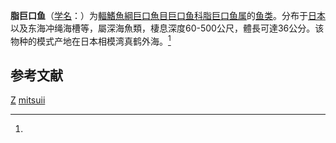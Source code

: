 {{Speciesbox
| taxon = Opostomias mitsuii
| status = NE
| status_system = IUCN3.1
| binomial_authority = Imai, 1941<ref name='id5485'>{{cite web| url =http://www.bioinfo.cn/db05/BjdwSpecies.php?action=view&id=5485| title =脂巨口鱼| work =中国动物物种编目数据库| publisher =中国科学院微生物研究所| author =中国科学院动物研究所| accessdate =2009-04-11| deadurl =yes| archiveurl =https://web.archive.org/web/20160305052237/http://www.bioinfo.cn/db05/BjdwSpecies.php?action=view&id=5485| archivedate =2016-03-05}}</ref>
| synonyms = 
}}

'''脂巨口鱼'''（[[学名|学名]]：{{lang|la|''Opostomias mitsuii''}}）为[[輻鰭魚綱|輻鰭魚綱]][[巨口魚目|巨口魚目]][[巨口鱼科|巨口鱼科]][[脂巨口鱼属|脂巨口鱼属]]的[[鱼类|鱼类]]。分布于[[日本|日本]]以及东海冲绳海槽等，屬深海魚類，棲息深度60-500公尺，體長可達36公分。该物种的模式产地在日本相模湾真鹤外海。<ref name='id5485'/>

== 参考文献 ==
{{reflist}}

{{taxonbar}}
[[Category:_1941年描述的鱼类|Z]]
[[Category:脂巨口鱼属|mitsuii]]